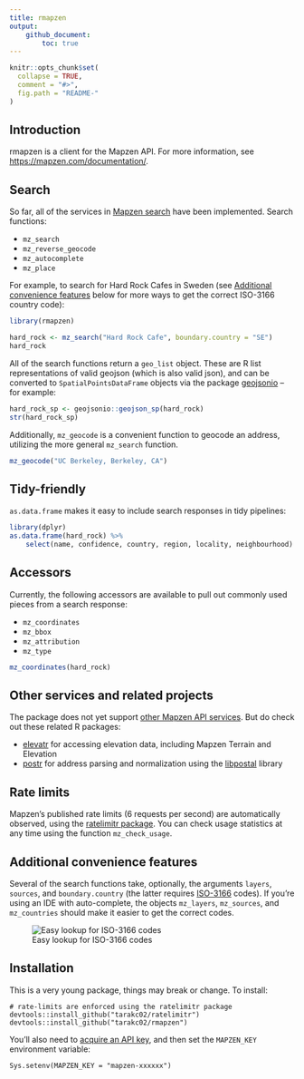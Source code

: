 ```yaml
---
title: rmapzen
output: 
    github_document:
        toc: true
---
```


<!-- README.md is generated from README.Rmd. Please edit that file -->

```r
knitr::opts_chunk$set(
  collapse = TRUE,
  comment = "#>",
  fig.path = "README-"
)
```

## Introduction

rmapzen is a client for the Mapzen API. For more information, see [https://mapzen.com/documentation/](https://mapzen.com/documentation/). 

## Search

So far, all of the services in [Mapzen search](https://mapzen.com/documentation/search/) have been implemented. Search functions:

* `mz_search`
* `mz_reverse_geocode`
* `mz_autocomplete`
* `mz_place`

For example, to search for Hard Rock Cafes in Sweden (see [Additional convenience features](#additional-convenience-features) below for more ways to get the correct ISO-3166 country code):

```r
library(rmapzen)

hard_rock <- mz_search("Hard Rock Cafe", boundary.country = "SE")
hard_rock
```

All of the search functions return a `geo_list` object. These are R list representations of valid geojson (which is also valid json), and can be converted to `SpatialPointsDataFrame` objects via the package [geojsonio](https://github.com/ropensci/geojsonio) -- for example:

```r
hard_rock_sp <- geojsonio::geojson_sp(hard_rock)
str(hard_rock_sp)
```

Additionally, `mz_geocode` is a convenient function to geocode an address, utilizing the more general `mz_search` function.

```r
mz_geocode("UC Berkeley, Berkeley, CA")
```

## Tidy-friendly
`as.data.frame` makes it easy to include search responses in tidy pipelines:

```r
library(dplyr)
as.data.frame(hard_rock) %>%
    select(name, confidence, country, region, locality, neighbourhood)
```


## Accessors

Currently, the following accessors are available to pull out commonly used 
pieces from a search response:

* `mz_coordinates`
* `mz_bbox`
* `mz_attribution`
* `mz_type`

```r
mz_coordinates(hard_rock)
```

## Other services and related projects

The package does not yet support [other Mapzen API services](https://mapzen.com/documentation/). But do check out these related R packages:

* [elevatr](https://github.com/jhollist/elevatr) for accessing elevation data, including Mapzen Terrain and Elevation
* [postr](https://github.com/Ironholds/poster) for address parsing and normalization using the [libpostal](https://github.com/openvenues/libpostal) library

## Rate limits

Mapzen's published rate limits (6 requests per second) are automatically observed, using the [ratelimitr package](https://github.com/tarakc02/ratelimitr). You can check usage statistics at any time using the function `mz_check_usage`.

## Additional convenience features

Several of the search functions take, optionally, the arguments `layers`, `sources`, and `boundary.country` (the latter requires [ISO-3166](https://en.wikipedia.org/wiki/ISO_3166) codes). If you're using an IDE with auto-complete, the objects `mz_layers`, `mz_sources`, and `mz_countries` should make it easier to get the correct codes.

![Easy lookup for ISO-3166 codes](fig/mz-countries.png)

## Installation

This is a very young package, things may break or change. To install:

```
# rate-limits are enforced using the ratelimitr package
devtools::install_github("tarakc02/ratelimitr")
devtools::install_github("tarakc02/rmapzen")
```

You'll also need to [acquire an API key](https://mapzen.com/developers), and then set the `MAPZEN_KEY` environment variable:

```
Sys.setenv(MAPZEN_KEY = "mapzen-xxxxxx")
```
